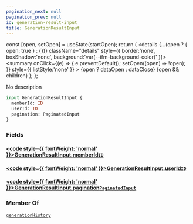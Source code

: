 ```yaml
---
pagination_next: null
pagination_prev: null
id: generation-result-input
title: GenerationResultInput
---
```









  const [open, setOpen] = useState(startOpen);
  return (
    <details {...(open ? { open: true } : {})} className="details" style={{ border:'none', boxShadow:'none', background:'var(--ifm-background-color)' }}>
      <summary
        onClick={(e) => {
          e.preventDefault();
          setOpen((open) => !open);
        }}
        style={{ listStyle:'none' }}
      >
      {open ? dataOpen : dataClose}
      </summary>
      {open && children}
    </details>
  );
};








No description


```graphql
input GenerationResultInput {
  memberId: ID
  userId: ID
  pagination: PaginatedInput
}
```




### Fields

#### [<code style={{ fontWeight: 'normal' }}>GenerationResultInput.<b>memberId</b></code>](#)<Bullet />[`ID`](/types/scalars/id) <Badge class="badge badge--secondary" text="scalar"/> 
> 
> 
> 
> 

#### [<code style={{ fontWeight: 'normal' }}>GenerationResultInput.<b>userId</b></code>](#)<Bullet />[`ID`](/types/scalars/id) <Badge class="badge badge--secondary" text="scalar"/> 
> 
> 
> 
> 

#### [<code style={{ fontWeight: 'normal' }}>GenerationResultInput.<b>pagination</b></code>](#)<Bullet />[`PaginatedInput`](/types/inputs/paginated-input) <Badge class="badge badge--secondary" text="input"/> 
> 
> 
> 
> 





### Member Of

[`generationHistory`](/api/queries/generation-history)  <Badge class="badge badge--secondary" text="query"/>

